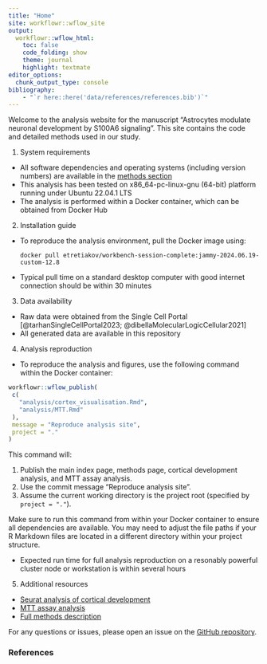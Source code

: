 ```yaml
---
title: "Home"
site: workflowr::wflow_site
output:
  workflowr::wflow_html:
    toc: false
    code_folding: show
    theme: journal
    highlight: textmate
editor_options:
  chunk_output_type: console
bibliography:
    - "`r here::here('data/references/references.bib')`"
---
```


Welcome to the analysis website for the manuscript "Astrocytes modulate
neuronal development by S100A6 signaling". This site contains the code
and detailed methods used in our study.

1.  System requirements

-   All software dependencies and operating systems (including version
    numbers) are available in the [methods
    section](methods.html "Methods section of the analysis website")
-   This analysis has been tested on x86_64-pc-linux-gnu (64-bit)
    platform running under Ubuntu 22.04.1 LTS
-   The analysis is performed within a Docker container, which can be
    obtained from Docker Hub

2.  Installation guide

-   To reproduce the analysis environment, pull the Docker image using:

    ```         
    docker pull etretiakov/workbench-session-complete:jammy-2024.06.19-custom-12.8
    ```

-   Typical pull time on a standard desktop computer with good internet
    connection should be within 30 minutes

3.  Data availability

-   Raw data were obtained from the Single Cell Portal
    [@tarhanSingleCellPortal2023; @dibellaMolecularLogicCellular2021]
-   All generated data are available in this repository

4.  Analysis reproduction

-   To reproduce the analysis and figures, use the following command
    within the Docker container:

``` r
workflowr::wflow_publish(
 c(
   "analysis/cortex_visualisation.Rmd",
   "analysis/MTT.Rmd"
 ),
 message = "Reproduce analysis site",
 project = "."
)
```

This command will:

1.  Publish the main index page, methods page, cortical development
    analysis, and MTT assay analysis.
2.  Use the commit message "Reproduce analysis site".
3.  Assume the current working directory is the project root (specified
    by `project = "."`).

Make sure to run this command from within your Docker container to
ensure all dependencies are available. You may need to adjust the file
paths if your R Markdown files are located in a different directory
within your project structure.

-   Expected run time for full analysis reproduction on a resonably
    powerful cluster node or workstation is within several hours

5.  Additional resources

-   [Seurat analysis of cortical
    development](cortex_visualisation.html "Cortical development analysis")
-   [MTT assay analysis](MTT.html "MTT assay analysis")
-   [Full methods
    description](methods.html "Methods section of the analysis website")

For any questions or issues, please open an issue on the [GitHub
repository](https://github.com/harkany-lab/Cinquina_2024).

### References
